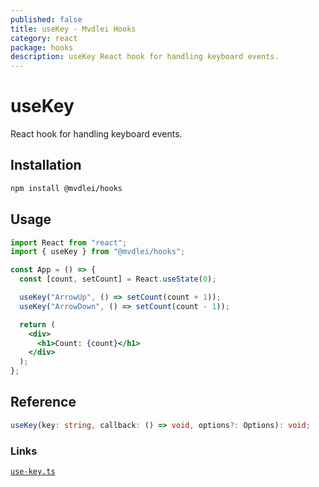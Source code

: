 ```yaml
---
published: false
title: useKey - Mvdlei Hooks
category: react
package: hooks
description: useKey React hook for handling keyboard events.
---
```


# useKey

React hook for handling keyboard events.

## Installation

```bash
npm install @mvdlei/hooks
```

## Usage

```jsx
import React from "react";
import { useKey } from "@mvdlei/hooks";

const App = () => {
  const [count, setCount] = React.useState(0);

  useKey("ArrowUp", () => setCount(count + 1));
  useKey("ArrowDown", () => setCount(count - 1));

  return (
    <div>
      <h1>Count: {count}</h1>
    </div>
  );
};
```

## Reference

```ts
useKey(key: string, callback: () => void, options?: Options): void;
```

### Links

[`use-key.ts`](https://github.com/m10rten/suite/tree/main/packages/hooks/src/use-key.ts)
